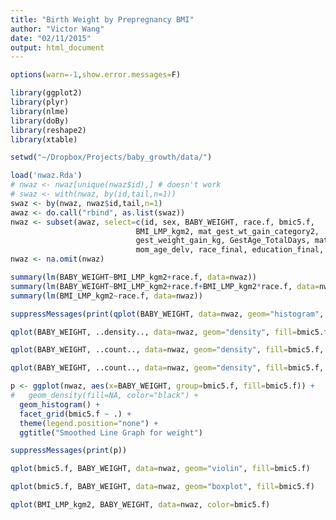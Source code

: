 ```yaml
---
title: "Birth Weight by Prepregnancy BMI"
author: "Victor Wang"
date: "02/11/2015"
output: html_document
---
```


```r
options(warn=-1,show.error.messages=F)

library(ggplot2)
library(plyr)
library(nlme)
library(doBy)
library(reshape2)
library(xtable)

setwd("~/Dropbox/Projects/baby_growth/data/")
```
```r
load('nwaz.Rda')
# nwaz <- nwaz[unique(nwaz$id),] # doesn't work
# swaz <- with(nwaz, by(id,tail,n=1))
swaz <- by(nwaz, nwaz$id,tail,n=1)
awaz <- do.call("rbind", as.list(swaz))
nwaz <- subset(awaz, select=c(id, sex, BABY_WEIGHT, race.f, bmic5.f,
                            BMI_LMP_kgm2, mat_gest_wt_gain_category2,
                            gest_weight_gain_kg, GestAge_TotalDays, maternal_smoking2, parity_3cat,
                            mom_age_delv, race_final, education_final, GEST_DIABETES, PREGNANCY_HYPERTENSION))
nwaz <- na.omit(nwaz)

summary(lm(BABY_WEIGHT~BMI_LMP_kgm2+race.f, data=nwaz))
summary(lm(BABY_WEIGHT~BMI_LMP_kgm2+race.f+BMI_LMP_kgm2*race.f, data=nwaz))
summary(lm(BMI_LMP_kgm2~race.f, data=nwaz))
```
```r
suppressMessages(print(qplot(BABY_WEIGHT, data=nwaz, geom="histogram", fill=bmic5.f)))

qplot(BABY_WEIGHT, ..density.., data=nwaz, geom="density", fill=bmic5.f, position='stack', main='Density')

qplot(BABY_WEIGHT, ..count.., data=nwaz, geom="density", fill=bmic5.f, position='stack', main='Count')

qplot(BABY_WEIGHT, ..count.., data=nwaz, geom="density", fill=bmic5.f, position='fill', main='Count')

p <- ggplot(nwaz, aes(x=BABY_WEIGHT, group=bmic5.f, fill=bmic5.f)) +
#   geom_density(fill=NA, color="black") +
  geom_histogram() +
  facet_grid(bmic5.f ~ .) +
  theme(legend.position="none") +
  ggtitle("Smoothed Line Graph for weight")

suppressMessages(print(p))

qplot(bmic5.f, BABY_WEIGHT, data=nwaz, geom="violin", fill=bmic5.f)

qplot(bmic5.f, BABY_WEIGHT, data=nwaz, geom="boxplot", fill=bmic5.f)

qplot(BMI_LMP_kgm2, BABY_WEIGHT, data=nwaz, color=bmic5.f)
```
